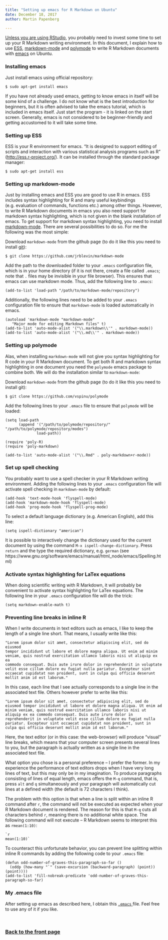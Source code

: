```yaml
---
title: "Setting up emacs for R Markdown on Ubuntu"
date: December 18, 2017
author: Martin Papenberg

---
```


<a href="usingrmarkdown.html" target="_blank">Unless you are using
RStudio</a>, you probably need to invest some time to set up your R
Markdown writing environment. In this document, I explain how to use <a
href="http://ess.r-project.org/" target="_blank">ESS</a>, <a
href="https://jblevins.org/projects/markdown-mode/" target="_blank">
markdown-mode</a> and <a href="https://github.com/vspinu/polymode"
target="_blank">polymode</a> to write R Markdown documents with <a
href="https://www.gnu.org/software/emacs/" target="_blank">emacs</a> on
Ubuntu.

### Installing emacs

Just install emacs using official repository:

```
$ sudo apt-get install emacs
```

If you have not already used emacs, getting to know emacs in itself will
be some kind of a challenge. I do not know what is the best introduction
for beginners, but it is often advised to take the emacs tutorial, which
is included in emacs itself. Just start the program - it is linked on
the start screen. Generally, emacs is not considered to be
beginner-friendly and getting accustomed to it will take some time.

### Setting up ESS

ESS is your R environment for emacs. "It is designed to support editing
of scripts and interaction with various statistical analysis programs
such as R" (<a href="http://ess.r-project.org/"
target="_blank">http://ess.r-project.org/</a>). It can be installed
through the standard package manager:

```
$ sudo apt-get install ess
```

### Setting up markdown-mode

Just by installing emacs and ESS you are good to use R in emacs. ESS
includes syntax highlighting for R and many useful keybindings
(e.g. evaluation of commands, functions etc.) among other
things. However, to write R Markdown documents in emacs you also need
support for markdown syntax highlighting, which is not given in the
blank installation of emacs. To get support for markdown syntax
highlighting, you need to install <a
href="https://jblevins.org/projects/markdown-mode/" target="_blank">
markdown-mode</a>. There are several possibilities to do so. For me the
following was the most simple:

Download `markdown-mode` from the github page (to do it like this you
need to install <a href="https://git-scm.com/" target="_blank">
git</a>):

```
$ git clone https://github.com/jrblevin/markdown-mode
```

Add the path to the downloaded folder to your `.emacs` configuration
file, which is in your home directory (if it is not there, create a file
called `.emacs`; note that `.` files may be invisible in your file
browser). This ensures that emacs can use markdown mode. Thus, add the
following line to `.emacs`:

```
(add-to-list 'load-path "/path/to/markdown-mode/repository")
```

Additionally, the following lines need to be added to your `.emacs`
configuration file to ensure that `markdown-mode` is loaded
automatically in emacs.

```
(autoload 'markdown-mode "markdown-mode"
   "Major mode for editing Markdown files" t)
(add-to-list 'auto-mode-alist '("\\.markdown\\'" . markdown-mode))
(add-to-list 'auto-mode-alist '("\\.md\\'" . markdown-mode))
```

### Setting up polymode

Alas, when installing `markdown-mode` will not give you syntax
highlighting for R code in your R Markdown document. To get both R and
markdown syntax highlighting in one document you need the `polymode`
emacs package to combine both. We will do the installation similar to
`markdown-mode`:

Download `markdown-mode` from the github page (to do it like this you
need to install git):

```
$ git clone https://github.com/vspinu/polymode
```

Add the following lines to your `.emacs` file to ensure that `polymode`
will be loaded:

```
(setq load-path
      (append '("/path/to/polymode/repository/"  "/path/to/polymode/repository/modes")
              load-path))

(require 'poly-R)
(require 'poly-markdown)

(add-to-list 'auto-mode-alist '("\\.Rmd" . poly-markdown+r-mode))
```

### Set up spell checking

You probably want to use a spell checker in your R Markdown writing
environment. Adding the following lines to your `.emacs` configuration
file will activate spell checking in `markdown-mode` by default: 

```
(add-hook 'text-mode-hook 'flyspell-mode)
(add-hook 'markdown-mode-hook 'flyspell-mode)
(add-hook 'prog-mode-hook 'flyspell-prog-mode)
```

To select a default language dictionary (e.g. American English), add
this line:

```
(setq ispell-dictionary "american") 
```

It is possible to interactively change the dictionary used for the
current document by using the command
`M-x ispell-change-dictionary`. Press `return` and the type the required
dictionary, e.g. `german` (see
https://www.gnu.org/software/emacs/manual/html_node/emacs/Spelling.html)

### Activate syntax highlighting for LaTex equations

When doing scientific writing with R Markdown, it will probably be
convenient to activate syntax highlighting for LaTex equations. The
following line in your `.emacs` configuration file will do the trick: 

```
(setq markdown-enable-math t)
```

### Preventing line breaks in inline R

When I write documents in text editors such as emacs, I like to keep the
length of a single line short. That means, I usually write like this:

```
"Lorem ipsum dolor sit amet, consectetur adipiscing elit, sed do eiusmod
tempor incididunt ut labore et dolore magna aliqua. Ut enim ad minim
veniam, quis nostrud exercitation ullamco laboris nisi ut aliquip ex ea
commodo consequat. Duis aute irure dolor in reprehenderit in voluptate
velit esse cillum dolore eu fugiat nulla pariatur. Excepteur sint
occaecat cupidatat non proident, sunt in culpa qui officia deserunt
mollit anim id est laborum."
```

In this case, each line that I see actually corresponds to a single line
in the associated text file. Others however prefer to write like this:

```
"Lorem ipsum dolor sit amet, consectetur adipiscing elit, sed do eiusmod tempor incididunt ut labore et dolore magna aliqua. Ut enim ad minim veniam, quis nostrud exercitation ullamco laboris nisi ut aliquip ex ea commodo consequat. Duis aute irure dolor in reprehenderit in voluptate velit esse cillum dolore eu fugiat nulla pariatur. Excepteur sint occaecat cupidatat non proident, sunt in culpa qui officia deserunt mollit anim id est laborum."
```

Here, the text editor (or in this case: the web-browser) will produce
"visual" line breaks, which means that your computer screen presents
several lines to you, but the paragraph is actually written as a single
line in the associated text file.

What option you chose is a personal preference -- I prefer the
former. In my experience the performance of text editors drops when I
have very long lines of text, but this may only be in my imagination. To
produce paragraphs consisting of lines of equal length, emacs offers the
`M-q` command, that is, press `alt` and `q` simultaneously and your
paragraph will automatically cut lines at a defined width (the default
is 72 characters I think).

The problem with this option is that when a line is split within an
inline R command after `r`, the command will not be executed as expected
when your R Markdown document is rendered. The reason for this is that
`M-q` cuts all characters behind `r`, meaning there is no additional
white space. The following command will not execute -- R Markdown seems
to interpret this as `rmean(1:10)`:


```
`r
mean(1:10)`
```

To counteract this unfortunate behavior, you can prevent line splitting
within inline R commands by adding the following code to your `.emacs`
file:

```
(defun odd-number-of-graves-this-paragraph-so-far ()
  (oddp (how-many "`" (save-excursion (backward-paragraph) (point)) (point))))
(add-to-list 'fill-nobreak-predicate 'odd-number-of-graves-this-paragraph-so-far)
```

### My .emacs file

After setting up emacs as described here, I obtain this <a
href="https://raw.githubusercontent.com/m-Py/m-Py.github.io/master/.emacs"
target="_blank">`.emacs` </a>file. Feel free to use any of it if you like.

&nbsp;

### <a href="index.html">Back to the front page</a>

&nbsp;

